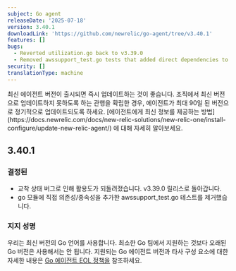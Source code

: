 ```yaml
---
subject: Go agent
releaseDate: '2025-07-18'
version: 3.40.1
downloadLink: 'https://github.com/newrelic/go-agent/tree/v3.40.1'
features: []
bugs:
  - Reverted utilization.go back to v3.39.0
  - Removed awssupport_test.go tests that added direct dependencies to go module
security: []
translationType: machine
---
```


<Callout variant="important">
  최신 에이전트 버전이 출시되면 즉시 업데이트하는 것이 좋습니다. 조직에서 최신 버전으로 업데이트하지 못하도록 하는 관행을 확립한 경우, 에이전트가 최대 90일 된 버전으로 정기적으로 업데이트되도록 하세요. [에이전트에게 최신 정보를 제공하는 방법](https://docs.newrelic.com/docs/new-relic-solutions/new-relic-one/install-configure/update-new-relic-agent/) 에 대해 자세히 알아보세요.
</Callout>

## 3.40.1

### 결정된

* 교착 상태 버그로 인해 활용도가 되돌려졌습니다. v3.39.0 릴리스로 돌아갑니다.
* go 모듈에 직접 의존성/종속성을 추가한 awssupport\_test.go 테스트를 제거했습니다.

### 지지 성명

우리는 최신 버전의 Go 언어를 사용합니다. 최소한 Go 팀에서 지원하는 것보다 오래된 Go 버전은 사용해서는 안 됩니다. 지원되는 Go 에이전트 버전과 타사 구성 요소에 대한 자세한 내용은 [Go 에이전트 EOL 정책을](/docs/apm/agents/go-agent/get-started/go-agent-eol-policy) 참조하세요.